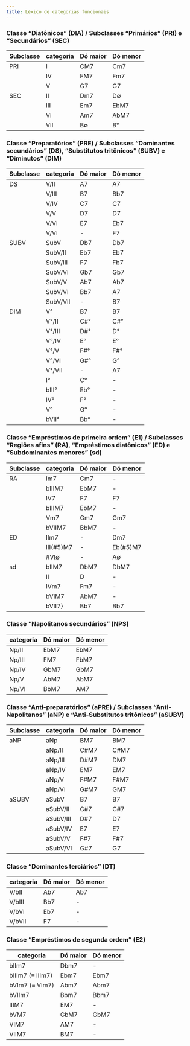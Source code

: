 ```yaml
---
title: Léxico de categorias funcionais
---
```


### Classe "Diatônicos" (DIA) / Subclasses "Primários" (PRI) e "Secundários" (SEC)

| Subclasse | categoria | Dó maior | Dó menor |
|-----------|-----------|----------|----------|
| PRI       | I         | CM7      | Cm7      |
|           | IV        | FM7      | Fm7      |
|           | V         | G7       | G7       |
| SEC       | II        | Dm7      | D∅       |
|           | III       | Em7      | EbM7     |
|           | VI        | Am7      | AbM7     |
|           | VII       | B∅       | B°       |


### Classe "Preparatórios" (PRE) / Subclasses "Dominantes secundários" (DS), "Substitutos tritônicos" (SUBV) e "Diminutos" (DIM)

| Subclasse | categoria | Dó maior | Dó menor |
|-----------|-----------|----------|----------|
| DS        | V/II      | A7       | A7       |
|           | V/III     | B7       | Bb7      |
|           | V/IV      | C7       | C7       |
|           | V/V       | D7       | D7       |
|           | V/VI      | E7       | Eb7      |
|           | V/VI      | -        | F7       |
| SUBV      | SubV      | Db7      | Db7      |
|           | SubV/II   | Eb7      | Eb7      |
|           | SubV/III  | F7       | Fb7      |
|           | SubV/VI   | Gb7      | Gb7      |
|           | SubV/V    | Ab7      | Ab7      |
|           | SubV/VI   | Bb7      | A7       |
|           | SubV/VII  | -        | B7       |
| DIM       | V°        | B7       | B7       |
|           | V°/II     | C#°      | C#°      |
|           | V°/III    | D#°      | D°       |
|           | V°/IV     | E°       | E°       |
|           | V°/V      | F#°      | F#°      |
|           | V°/VI     | G#°      | G°       |
|           | V°/VII    | -        | A7       |
|           | I°        | C°       | -        |
|           | bIII°     | Eb°      | -        |
|           | IV°       | F°       | -        |
|           | V°        | G°       | -        |
|           | bVII°     | Bb°      | -        |


### Classe "Empréstimos de primeira ordem" (E1) / Subclasses "Regiões afins" (RA), "Empréstimos diatônicos" (ED) e "Subdominantes menores" (sd)

| Subclasse | categoria | Dó maior | Dó menor |
|-----------|-----------|----------|----------|
| RA        | Im7       | Cm7      | -        |
|           | bIIIM7    | EbM7     | -        |
|           | IV7       | F7       | F7       |
|           | bIIIM7    | EbM7     | -        |
|           | Vm7       | Gm7      | Gm7      |
|           | bVIIM7    | BbM7     | -        |
| ED        | IIm7      | -        | Dm7      |
|           | III(#5)M7 | -        | Eb(#5)M7 |
|           | #VI∅      | -        | A∅       |
| sd        | bIIM7     | DbM7     | DbM7     |
|           | II        | D        | -        |
|           | IVm7      | Fm7      | -        |
|           | bVIM7     | AbM7     | -        |
|           | bVII7}    | Bb7      | Bb7      |

### Classe "Napolitanos secundários" (NPS) 

| categoria | Dó maior | Dó menor |
|-----------|----------|----------|
| Np/II     | EbM7     | EbM7     |
| Np/III    | FM7      | FbM7     |
| Np/IV     | GbM7     | GbM7     |
| Np/V      | AbM7     | AbM7     |
| Np/VI     | BbM7     | AM7      |

### Classe "Anti-preparatórios" (aPRE) / Subclasses "Anti-Napolitanos" (aNP) e "Anti-Substitutos tritônicos" (aSUBV) 

| Subclasse | categoria | Dó maior | Dó menor |
|-----------|-----------|----------|----------|
| aNP       | aNp       | BM7      | BM7      |
|           | aNp/II    | C#M7     | C#M7     |
|           | aNp/III   | D#M7     | DM7      |
|           | aNp/IV    | EM7      | EM7      |
|           | aNp/V     | F#M7     | F#M7     |
|           | aNp/VI    | G#M7     | GM7      |
| aSUBV     | aSubV     | B7       | B7       |
|           | aSubV/II  | C#7      | C#7      |
|           | aSubV/III | D#7      | D7       |
|           | aSubV/IV  | E7       | E7       |
|           | aSubV/V   | F#7      | F#7      |
|           | aSubV/VI  | G#7      | G7       |

### Classe "Dominantes terciários" (DT) 

| categoria | Dó maior | Dó menor |
|-----------|----------|----------|
| V/bII     | Ab7      | Ab7      |
| V/bIII    | Bb7      | -        |
| V/bVI     | Eb7      | -        |
| V/bVII    | F7       | -        |

### Classe "Empréstimos de segunda ordem" (E2) 

| categoria       | Dó maior | Dó menor |
|-----------------|----------|----------|
| bIIm7           | Dbm7     | -        |
| bIIIm7 (≡ IIIm7)| Ebm7     | Ebm7     |
| bVIm7 (≡ VIm7)  | Abm7     | Abm7     |
| bVIIm7          | Bbm7     | Bbm7     |
| IIIM7           | EM7      | -        |
| bVM7            | GbM7     | GbM7     |
| VIM7            | AM7      | -        |
| VIIM7           | BM7      | -        |

